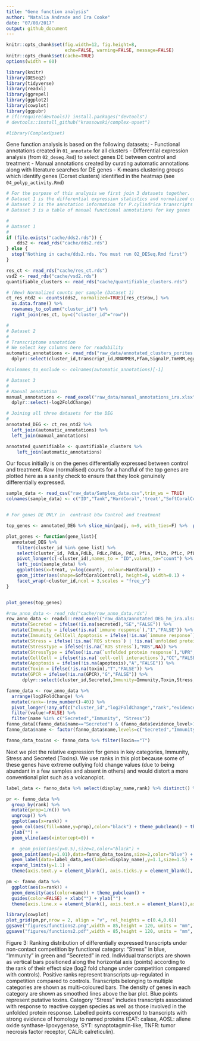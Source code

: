 ```yaml
---
title: "Gene function analysis"
author: "Natalia Andrade and Ira Cooke"
date: "07/08/2017"
output: github_document
---
```


```r
knitr::opts_chunk$set(fig.width=12, fig.height=8,
                      echo=FALSE, warning=FALSE, message=FALSE)
knitr::opts_chunk$set(cache=TRUE)
options(width = 60)

library(knitr)
library(DESeq2)
library(tidyverse)
library(readxl)
library(ggrepel)
library(ggplot2)
library(cowplot)
library(ggpubr)
# if(!require(devtools)) install.packages("devtools")
# devtools::install_github("krassowski/complex-upset")

#library(ComplexUpset)
```

Gene function analysis is based on the following datasets;
  - Functional annotations created in `01_annotate` for all clusters
  - Differential expression analysis (from `02_deseq.Rmd`) to select genes DE between control and treatment
  - Manual annotations created by curating automatic annotations along with literature searches for DE genes
  - K-means clustering groups which identify genes (Corset clusters) identified in the heatmap (see `04_polyp_activity.Rmd`)
  
```r
# For the purpose of this analysis we first join 3 datasets together. 
# Dataset 1 is the differential expression statistics and normalized counts for all transcripts
# Dataset 2 is the annotation information for P.cylindrica transcripts
# Dataset 3 is a table of manual functional annotations for key genes

#
# Dataset 1
#
if (file.exists("cache/dds2.rds")) {
    dds2 <- read_rds("cache/dds2.rds")
} else {
  stop("Nothing in cache/dds2.rds. You must run 02_DESeq.Rmd first")
}

res_ct <- read_rds("cache/res_ct.rds")
vsd2 <- read_rds("cache/vsd2.rds")
quantifiable_clusters <- read_rds("cache/quantifiable_clusters.rds")

# (New) Normalized counts per sample (Dataset 1)
ct_res_ntd2 <- counts(dds2, normalized=TRUE)[res_ct$row,] %>%
  as.data.frame() %>%
  rownames_to_column("cluster_id") %>% 
  right_join(res_ct, by=c("cluster_id"="row"))
```

```r
#
# Dataset 2
#
# Transcriptome annotation 
# We select key columns here for readability
automatic_annotations <- read_rds("raw_data/annotated_clusters_porites.rda") %>% 
  dplyr::select(cluster_id,transcript_id,RNAMMER,Pfam,SignalP,TmHMM,eggnog,Kegg,ipro_pfam,ipro_pfam_desc,ipr_go,best_swissprot,Entry,Protein_names,Gene_names,Organism,Keywords,swissprot_go,plutea_id)

#colnames_to_exclude <- colnames(automatic_annotations)[-1]

# Dataset 3
#
# Manual annotation
manual_annotations <- read_excel("raw_data/manual_annotations_ira.xlsx",na = "NA") %>% 
  dplyr::select(-log2FoldChange)
```


```r
# Joining all three datasets for the DEG
#
annotated_DEG <- ct_res_ntd2 %>% 
  left_join(automatic_annotations) %>% 
  left_join(manual_annotations)

annotated_quantifiable <- quantifiable_clusters %>% 
    left_join(automatic_annotations) 
```

Our focus initially is on the genes differentially expressed between control and treatment. Raw (normalised) counts for a handful of the top genes are plotted here as a sanity check to ensure that they look genuinely differentially expressed.

```r
sample_data <- read_csv("raw_data/Samples_data.csv",trim_ws = TRUE)
colnames(sample_data) <- c("ID","Tank","HardCoral",'treat',"SoftCoralControl","PdvsL_Other")


# For genes DE ONLY in  contrast btw Control and treatment

top_genes <- annotated_DEG %>% slice_min(padj, n=9, with_ties=F) %>%  pull(cluster_id)

plot_genes <- function(gene_list){
  annotated_DEG %>%
    filter(cluster_id %in% gene_list) %>% 
    select(cluster_id, PdLa,PdLb, PdLc,PdLe, PdC, PfLa, PfLb, PfLc, PfLd, PfLe, PfC) %>% 
    pivot_longer(c(-cluster_id),names_to = "ID",values_to="count") %>%
    left_join(sample_data) %>% 
    ggplot(aes(x=treat, y=log(count), colour=HardCoral)) +
    geom_jitter(aes(shape=SoftCoralControl), height=0, width=0.1) +
    facet_wrap(~cluster_id,ncol = 3,scales = "free_y") 
}


plot_genes(top_genes)
```



```r
#row_anno_data <- read_rds("cache/row_anno_data.rds")
row_anno_data <- readxl::read_excel("raw_data/annotated_DEG_hm_ira.xlsx",na = "NA") %>% 
  mutate(Secreted = ifelse(!is.na(secreted),"SE","FALSE")) %>% 
  mutate(Immunity = ifelse(!is.na(`immune response`),"I","FALSE")) %>% 
  mutate(Immunity_CellCell_Apoptosis = ifelse(!is.na(`immune response`) | !is.na(apoptosis) | !is.na(`cell-cell interactions`),"ICA","FALSE")) %>% 
  mutate(Stress = ifelse(!is.na(`ROS stress`) | !is.na(`unfolded protein response`),"SR","FALSE")) %>% 
  mutate(StressType = ifelse(!is.na(`ROS stress`),"ROS",NA)) %>% 
  mutate(StressType = ifelse(!is.na(`unfolded protein response`),"UPR",StressType)) %>%   
  mutate(CellCell = ifelse(!is.na(`cell-cell interactions`),"CC","FALSE")) %>%   
  mutate(Apoptosis = ifelse(!is.na(apoptosis),"A","FALSE")) %>% 
  mutate(Toxin = ifelse(!is.na(toxin),"T","FALSE")) %>% 
  mutate(GPCR = ifelse(!is.na(GPCR),"G","FALSE")) %>% 
      dplyr::select(cluster_id,Secreted,Immunity=Immunity,Toxin,Stress,Apoptosis,log2FoldChange,evidence_level,StressType,display_name) %>% as.data.frame()

fanno_data <- row_anno_data %>% 
  arrange(log2FoldChange) %>% 
  mutate(rank=-(row_number()-40)) %>% 
  pivot_longer(!any_of(c("cluster_id","log2FoldChange","rank","evidence_level","Toxin","StressType","display_name"))) %>% 
  filter(value!=FALSE) %>% 
  filter(name %in% c("Secreted","Immunity", "Stress"))
fanno_data[(fanno_data$name=="Secreted") & (fanno_data$evidence_level>1),'display_name'] <- ""
fanno_data$name <- factor(fanno_data$name,levels=c("Secreted","Immunity","Stress"))

fanno_data_toxins <- fanno_data %>% filter(Toxin=="T")
```

Next we plot the relative expression for genes in key categories, Immunity, Stress and Secreted (Toxins).  We use ranks in this plot because some of these genes have extreme outlying fold change values (due to being abundant in a few samples and absent in others) and would distort a more conventional plot such as a volcanoplot.  

```r

label_data <- fanno_data %>% select(display_name,rank) %>% distinct() %>% filter(display_name!="") %>% filter(!is.na(display_name))

pr <- fanno_data %>% 
  group_by(rank) %>% 
  mutate(prop=1/n()) %>% 
  ungroup() %>% 
  ggplot(aes(x=rank)) + 
  geom_col(aes(fill=name,y=prop),color="black") + theme_pubclean() + theme(legend.title = element_blank(), legend.position = "bottom") + xlab("Expression Rank") + 
  ylab("") + 
  geom_vline(aes(xintercept=0)) +

  #  geom_point(aes(y=0.5),size=1,color="black") + 
  geom_point(aes(y=1.01),data=fanno_data_toxins,size=2,color="blue") +
  geom_label(data=label_data,aes(label=display_name),y=1.1,size=1.5) +
  expand_limits(y=1.1) +
  theme(axis.text.y = element_blank(), axis.ticks.y = element_blank(), axis.line.x = element_line(), panel.grid.major.y = element_blank()) + theme(text=element_text(size=8)) 

pm <- fanno_data %>% 
  ggplot(aes(x=rank)) + 
  geom_density(aes(color=name)) + theme_pubclean() + 
  guides(color=FALSE) + xlab("") + ylab("") +
  theme(axis.line.x = element_blank(), axis.text.x = element_blank(),axis.ticks.x = element_blank()) +theme(text=element_text(size=8)) 

library(cowplot)
plot_grid(pm,pr,nrow = 2, align = "v", rel_heights = c(0.4,0.6))
ggsave("figures/functions2.png",width = 85,height = 120, units = "mm", dpi = 300)
ggsave("figures/functions2.pdf",width = 85,height = 120, units = "mm", dpi = 300)
```

Figure 3: Ranking distribution of differentially expressed transcripts under non-contact competition by functional category: “Stress” in blue, “Immunity” in green and “Secreted” in red. Individual transcripts are shown as vertical bars positioned along the horizontal axis (points) according to the rank of their effect size (log2 fold change under competition compared with controls). Positive ranks represent transcripts up-regulated in competition compared to controls.  Transcripts belonging to multiple categories are shown as multi-coloured bars. The density of genes in each category are shown as smoothed lines above the bar plot. Blue points represent putative toxins. Category “Stress” includes transcripts associated with response to reactive oxygen species as well as those involved in the unfolded protein response. Labelled points correspond to transcripts with strong evidence of homology to named proteins (CAT: calase, AOSL: allene oxide synthase-lipoxygenase, SYT: synaptotagmin-like, TNFR: tumor necrosis factor receptor, CALR: calreticulin).

```r

```


